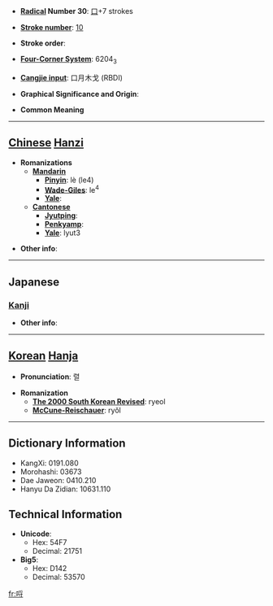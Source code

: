 * '''[[Wiktionary:Chinese radical index| Radical]] Number 30''': [[Wiktionary:Chinese radical index 口|口]]+7 strokes

* '''[[Wiktionary:Chinese total strokes index|Stroke number]]''': [[Wiktionary:Chinese total strokes index 10|10]]

* '''Stroke order''': 

* '''[[Wiktionary:Chinese four corner index|Four-Corner System]]''': 6204<sub>3</sub>

* '''[[Wiktionary:Chinese Cangjie index|Cangjie input]]''': 口月木戈 (RBDI)

* '''Graphical Significance and Origin''': 

* '''Common Meaning'''

----

== [[Chinese]] [[Hanzi]] ==

* '''Romanizations'''
** '''[[Mandarin]]'''
*** '''[[Pinyin]]''': lè (le4)
*** '''[[Wade-Giles]]''': le<sup>4</sup>
*** '''[[Yale]]''': 
** '''[[Cantonese]]'''
*** '''[[Jyutping]]''':
*** '''[[Penkyamp]]''': 
*** '''[[Yale]]''': lyut3

* '''Other info''': 

----

==Japanese==
===[[Kanji]]===
{{kanji|on readings=[[れつ]] (retsu), [[れち]] (rechi), [[りつ]] (ritsu), [[りち]] (richi)
|kun readings=
}}

* '''Other info''':  

----

== [[Korean]] [[Hanja]] ==

* '''Pronunciation''': 렬

* '''Romanization'''
** '''[[The 2000 South Korean Revised Romanization|The 2000 South Korean Revised]]''': ryeol
** '''[[McCune-Reischauer]]''': ryŏl

----

== Dictionary Information ==

* KangXi: 0191.080
* Morohashi: 03673
* Dae Jaweon: 0410.210
* Hanyu Da Zidian: 10631.110

== Technical Information ==

* '''Unicode''':
** Hex: 54F7
** Decimal: 21751
* '''Big5''':
** Hex: D142
** Decimal: 53570

[[fr:哷]]